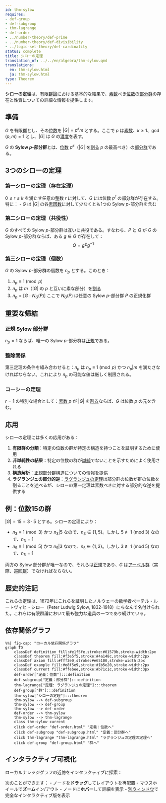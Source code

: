 ```yaml
---
id: thm-sylow
requires:
- def-group
- def-subgroup
- thm-lagrange
- def-order
- ../number-theory/def-prime
- ../number-theory/def-divisibility
- ../logic-set-theory/def-cardinality
status: complete
title: シローの定理
translation_of: ../../en/algebra/thm-sylow.qmd
translations:
  en: thm-sylow.html
  ja: thm-sylow.html
type: Theorem
---
```


**シローの定理**は、有限[群論](def-group.qmd)における基本的な結果で、[素数](../number-theory/def-prime.qmd)べき[位数](def-order.qmd)の[部分群](def-subgroup.qmd)の存在と性質についての詳細な情報を提供します。

## 準備

$G$ を有限[群](def-group.qmd)とし、その[位数](def-order.qmd)を $|G| = p^k m$ とする。ここで $p$ は[素数](../number-theory/def-prime.qmd)、$k \geq 1$、$\gcd(p, m) = 1$ とし、$|G|$ は $G$ の[濃度](../logic-set-theory/def-cardinality.qmd)を表す。

$G$ の **Sylow $p$-部分群**とは、[位数](def-order.qmd) $p^k$（$|G|$ を[割る](../number-theory/def-divisibility.qmd) $p$ の最高べき）の[部分群](def-subgroup.qmd)である。

## 3つのシローの定理

### 第一シローの定理（存在定理）

$0 \leq r \leq k$ を満たす任意の整数 $r$ に対して、$G$ には[位数](def-order.qmd) $p^r$ の[部分群](def-subgroup.qmd)が存在する。特に：
- $G$ は $|G|$ の各[素因数](../number-theory/def-prime.qmd)に対して少なくとも1つの Sylow $p$-部分群を含む

### 第二シローの定理（共役性）

$G$ のすべての Sylow $p$-部分群は互いに共役である。すなわち、$P$ と $Q$ が $G$ の Sylow $p$-部分群ならば、ある $g \in G$ が存在して：
$$Q = gPg^{-1}$$

### 第三シローの定理（個数）

$G$ の Sylow $p$-部分群の個数を $n_p$ とする。このとき：

1. $n_p \equiv 1 \pmod{p}$
2. $n_p$ は $m$（$|G|$ の $p$ と互いに素な部分）を[割る](../number-theory/def-divisibility.qmd)
3. $n_p = [G : N_G(P)]$ ここで $N_G(P)$ は任意の Sylow $p$-部分群 $P$ の正規化群

## 重要な帰結

### 正規 Sylow 部分群

$n_p = 1$ ならば、唯一の Sylow $p$-部分群は[正規](def-normal-subgroup.qmd)である。

### 整除関係

第三定理の条件を組み合わせると：$n_p$ は $n_p \equiv 1 \pmod{p}$ かつ $n_p | m$ を満たさなければならない。これにより $n_p$ の可能な値は厳しく制限される。

### コーシーの定理

$r = 1$ の特別な場合として：[素数](../number-theory/def-prime.qmd) $p$ が $|G|$ を[割る](../number-theory/def-divisibility.qmd)ならば、$G$ は位数 $p$ の元を含む。

## 応用

シローの定理には多くの応用がある：

1. **有限群の分類**：特定の位数の群が特定の構造を持つことを証明するために使用
2. **非単純性の結果**：特定の位数の群が[単純](def-simple-group.qmd)でないことを示すためによく使用される
3. **構造解析**：[正規部分群](def-normal-subgroup.qmd)構造についての情報を提供
4. **ラグランジュの部分的逆**：[ラグランジュの定理](thm-lagrange.qmd)は部分群の位数が群の位数を割ることを述べるが、シローの第一定理は素数べきに対する部分的な逆を提供する

## 例：位数15の群

$|G| = 15 = 3 \cdot 5$ とする。シローの定理により：

- $n_3 \equiv 1 \pmod{3}$ かつ $n_3 | 5$ なので、$n_3 \in \{1, 5\}$。しかし 5 ≢ 1 (mod 3) なので、$n_3 = 1$
- $n_5 \equiv 1 \pmod{5}$ かつ $n_5 | 3$ なので、$n_5 \in \{1, 3\}$。しかし 3 ≢ 1 (mod 5) なので、$n_5 = 1$

両方の Sylow 部分群が唯一なので、それらは[正規](def-normal-subgroup.qmd)であり、$G$ は[アーベル群](def-abelian-group.qmd)（実際、[巡回群](def-cyclic-group.qmd)）でなければならない。

## 歴史的注記

これらの定理は、1872年にこれらを証明したノルウェーの数学者ペーテル・ルートヴィヒ・シロー（Peter Ludwig Sylow, 1832-1918）にちなんで名付けられた。これらは有限群論において最も強力な道具の一つであり続けている。

## 依存関係グラフ

```mermaid
%%| fig-cap: "ローカル依存関係グラフ"
graph TD
    classDef definition fill:#e1f5fe,stroke:#01579b,stroke-width:2px
    classDef theorem fill:#f3e5f5,stroke:#4a148c,stroke-width:2px
    classDef axiom fill:#fff3e0,stroke:#e65100,stroke-width:2px
    classDef example fill:#e8f5e9,stroke:#1b5e20,stroke-width:2px
    classDef current fill:#ffebee,stroke:#b71c1c,stroke-width:3px
    def-order["定義：位数"]:::definition
    def-subgroup["定義：部分群"]:::definition
    thm-lagrange["定理: ラグランジュの定理"]:::theorem
    def-group["群"]:::definition
    thm-sylow["シローの定理"]:::theorem
    thm-sylow --> def-subgroup
    thm-sylow --> def-group
    thm-sylow --> def-order
    def-order --> thm-sylow
    thm-sylow --> thm-lagrange
    class thm-sylow current
    click def-order "def-order.html" "定義：位数へ"
    click def-subgroup "def-subgroup.html" "定義：部分群へ"
    click thm-lagrange "thm-lagrange.html" "ラグランジュの定理の定理へ"
    click def-group "def-group.html" "群へ"
```

## インタラクティブ可視化

ローカルナレッジグラフの近傍をインタラクティブに探索：

::: {.graph-viz data-id="thm-sylow" data-width="700" data-height="500"}
:::

次のことができます：
- ノードを**ドラッグ**してレイアウトを再配置
- マウスホイールで**ズーム**イン/アウト
- ノードに**ホバー**して詳細を表示
- [別ウィンドウ](../../output/interactive/ja/thm-sylow.html){target="_blank"}で完全なインタラクティブ版を表示
